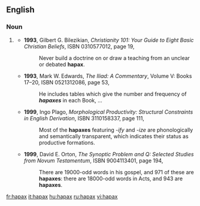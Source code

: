 ==English==
{{rfv|“Onces”?}}

===Noun===
{{en-noun|es}}

# {{informal}} {{abbreviation of|[[hapax legomenon]]}}
#*'''1993''', Gilbert G. Bilezikian, ''Christianity 101: Your Guide to Eight Basic Christian Beliefs'', ISBN 0310577012, page 19,
#*:Never build a doctrine on or draw a teaching from an unclear or debated '''hapax'''.
#*'''1993''', Mark W. Edwards, ''The Iliad: A Commentary'', Volume V: Books 17–20, ISBN 0521312086, page 53,
#*:He includes tables which give the number and frequency of '''''hapaxes''''' in each Book, ...
#*'''1999''', Ingo Plago, ''Morphological Productivity: Structural Constraints in English Derivation'', ISBN 3110158337, page 111,
#*:Most of the '''hapaxes''' featuring ''-ify'' and ''-ize'' are phonologically and semantically transparent, which indicates their status as productive formations.
#*'''1999''', David E. Orton, ''The Synoptic Problem and Q: Selected Studies from Novum Testamentum'', ISBN 9004113401, page 194,
#*:There are 19000-odd words in his gospel, and 971 of these are '''hapaxes''': there are 18000-odd words in Acts, and 943 are '''hapaxes'''.

[[fr:hapax]]
[[it:hapax]]
[[hu:hapax]]
[[ru:hapax]]
[[vi:hapax]]
